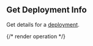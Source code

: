 ## Get Deployment Info

Get details for a [deployment](https://hathora.dev/docs/concepts/hathora-entities#deployment).

{/* render operation */}
